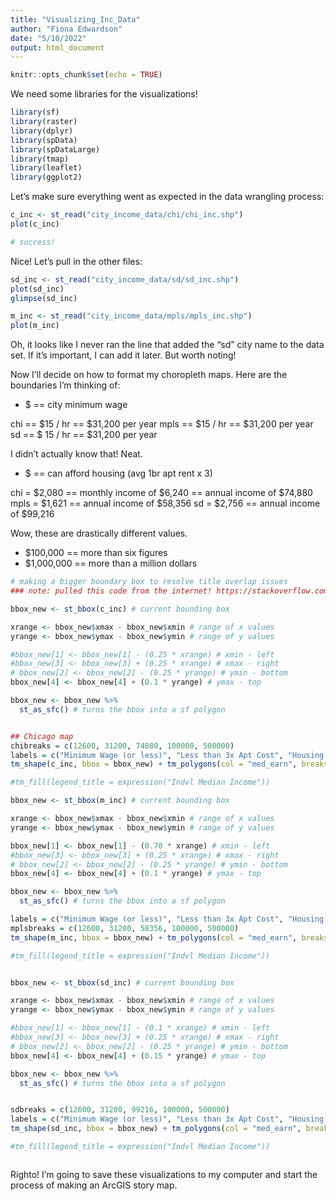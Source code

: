 ```yaml
---
title: "Visualizing_Inc_Data"
author: "Fiona Edwardson"
date: "5/10/2022"
output: html_document
---
```


```r
knitr::opts_chunk$set(echo = TRUE)
```

We need some libraries for the visualizations!
```r

library(sf)
library(raster)
library(dplyr)
library(spData)
library(spDataLarge)
library(tmap)    
library(leaflet) 
library(ggplot2)

```


Let's make sure everything went as expected in the data wrangling process:

```r

c_inc <- st_read("city_income_data/chi/chi_inc.shp")
plot(c_inc)

# success!

```

Nice! Let's pull in the other files:

```r

sd_inc <- st_read("city_income_data/sd/sd_inc.shp")
plot(sd_inc)
glimpse(sd_inc)

m_inc <- st_read("city_income_data/mpls/mpls_inc.shp")
plot(m_inc)


```

Oh, it looks like I never ran the line that added the "sd" city name to the data set. If it's important, I can add it later. But worth noting!

Now I'll decide on how to format my choropleth maps. Here are the boundaries I'm thinking of:

- $ == city minimum wage 

chi == $15 / hr  == $31,200 per year
mpls == $15 / hr == $31,200 per year
sd == $ 15 / hr == $31,200 per year

I didn't actually know that! Neat.

- $ == can afford housing (avg 1br apt rent x 3)

chi = $2,080 == monthly income of $6,240 == annual income of $74,880
mpls = $1,621 == annual income of $58,356
sd = $2,756 == annual income of $99,216

Wow, these are drastically different values.


- $100,000 == more than six figures
- $1,000,000 == more than a million dollars

```r
# making a bigger boundary box to resolve title overlap issues
### note: pulled this code from the internet! https://stackoverflow.com/questions/60892033/how-do-you-position-the-title-and-legend-in-tmap

bbox_new <- st_bbox(c_inc) # current bounding box

xrange <- bbox_new$xmax - bbox_new$xmin # range of x values
yrange <- bbox_new$ymax - bbox_new$ymin # range of y values

#bbox_new[1] <- bbox_new[1] - (0.25 * xrange) # xmin - left
#bbox_new[3] <- bbox_new[3] + (0.25 * xrange) # xmax - right
# bbox_new[2] <- bbox_new[2] - (0.25 * yrange) # ymin - bottom
bbox_new[4] <- bbox_new[4] + (0.1 * yrange) # ymax - top

bbox_new <- bbox_new %>%  
  st_as_sfc() # turns the bbox into a sf polygon


## Chicago map
chibreaks = c(12600, 31200, 74880, 100000, 500000)
labels = c("Minimum Wage (or less)", "Less than 3x Apt Cost", "Housing is Affordable", "Over Six Figures")
tm_shape(c_inc, bbox = bbox_new) + tm_polygons(col = "med_earn", breaks = chibreaks, labels = labels, title = expression("Median Income")) +  tm_borders(col = NA, lwd = 0.1, alpha = 0.1,) + tm_layout(bg = "grey100", legend.position = c("left", "bottom"), legend.title.size = 0.8,legend.text.size = 0.5, title = "Individual Median Income in Chicago") 

#tm_fill(legend_title = expression("Indvl Median Income"))

```

```r
bbox_new <- st_bbox(m_inc) # current bounding box

xrange <- bbox_new$xmax - bbox_new$xmin # range of x values
yrange <- bbox_new$ymax - bbox_new$ymin # range of y values

bbox_new[1] <- bbox_new[1] - (0.70 * xrange) # xmin - left
#bbox_new[3] <- bbox_new[3] + (0.25 * xrange) # xmax - right
# bbox_new[2] <- bbox_new[2] - (0.25 * yrange) # ymin - bottom
bbox_new[4] <- bbox_new[4] + (0.1 * yrange) # ymax - top

bbox_new <- bbox_new %>%  
  st_as_sfc() # turns the bbox into a sf polygon

labels = c("Minimum Wage (or less)", "Less than 3x Apt Cost", "Housing is Affordable", "Over Six Figures")
mplsbreaks = c(12600, 31200, 58356, 100000, 500000)
tm_shape(m_inc, bbox = bbox_new) + tm_polygons(col = "med_earn", breaks = mplsbreaks, labels=labels, title = expression("Median Income")) + tm_layout(bg = "grey100", legend.position = c("left", "bottom"), legend.title.size = 0.8,legend.text.size = 0.5, title = "Individual Median Income in Minneapolis") 

#tm_fill(legend_title = expression("Indvl Median Income"))



```

```r

bbox_new <- st_bbox(sd_inc) # current bounding box

xrange <- bbox_new$xmax - bbox_new$xmin # range of x values
yrange <- bbox_new$ymax - bbox_new$ymin # range of y values

#bbox_new[1] <- bbox_new[1] - (0.1 * xrange) # xmin - left
#bbox_new[3] <- bbox_new[3] + (0.25 * xrange) # xmax - right
# bbox_new[2] <- bbox_new[2] - (0.25 * yrange) # ymin - bottom
bbox_new[4] <- bbox_new[4] + (0.15 * yrange) # ymax - top

bbox_new <- bbox_new %>%  
  st_as_sfc() # turns the bbox into a sf polygon


sdbreaks = c(12600, 31200, 99216, 100000, 500000)
labels = c("Minimum Wage (or less)", "Less than 3x Apt Cost", "Housing is Affordable", "Over Six Figures")
tm_shape(sd_inc, bbox = bbox_new) + tm_polygons(col = "med_earn", breaks = sdbreaks, labels=labels, title = expression("Median Income")) + tm_layout(bg = "grey100", legend.position = c("right", "bottom"), legend.title.size = 0.8,legend.text.size = 0.5, title = "Individual Median Income in San Diego") 

#tm_fill(legend_title = expression("Indvl Median Income"))



```

Righto! I'm going to save these visualizations to my computer and start the process of making an ArcGIS story map.